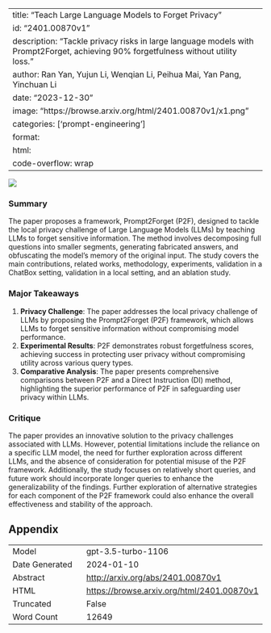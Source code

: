 
---
title: "Teach Large Language Models to Forget Privacy"
id: "2401.00870v1"
description: "Tackle privacy risks in large language models with Prompt2Forget, achieving 90% forgetfulness without utility loss."
author: Ran Yan, Yujun Li, Wenqian Li, Peihua Mai, Yan Pang, Yinchuan Li
date: "2023-12-30"
image: "https://browse.arxiv.org/html/2401.00870v1/x1.png"
categories: ['prompt-engineering']
format:
  html:
    code-overflow: wrap
---

![](https://browse.arxiv.org/html/2401.00870v1/x1.png)

### Summary
The paper proposes a framework, Prompt2Forget (P2F), designed to tackle the local privacy challenge of Large Language Models (LLMs) by teaching LLMs to forget sensitive information. The method involves decomposing full questions into smaller segments, generating fabricated answers, and obfuscating the model's memory of the original input. The study covers the main contributions, related works, methodology, experiments, validation in a ChatBox setting, validation in a local setting, and an ablation study.


### Major Takeaways
1. **Privacy Challenge**: The paper addresses the local privacy challenge of LLMs by proposing the Prompt2Forget (P2F) framework, which allows LLMs to forget sensitive information without compromising model performance.
2. **Experimental Results**: P2F demonstrates robust forgetfulness scores, achieving success in protecting user privacy without compromising utility across various query types.
3. **Comparative Analysis**: The paper presents comprehensive comparisons between P2F and a Direct Instruction (DI) method, highlighting the superior performance of P2F in safeguarding user privacy within LLMs.


### Critique
The paper provides an innovative solution to the privacy challenges associated with LLMs. However, potential limitations include the reliance on a specific LLM model, the need for further exploration across different LLMs, and the absence of consideration for potential misuse of the P2F framework. Additionally, the study focuses on relatively short queries, and future work should incorporate longer queries to enhance the generalizability of the findings. Further exploration of alternative strategies for each component of the P2F framework could also enhance the overall effectiveness and stability of the approach.

## Appendix

|          |          |
|----------|----------|
| Model     | gpt-3.5-turbo-1106       |
| Date Generated     | 2024-01-10       |
| Abstract | [http://arxiv.org/abs/2401.00870v1](http://arxiv.org/abs/2401.00870v1)        |
| HTML     | [https://browse.arxiv.org/html/2401.00870v1](https://browse.arxiv.org/html/2401.00870v1)       |
| Truncated       | False       |
| Word Count       | 12649       |